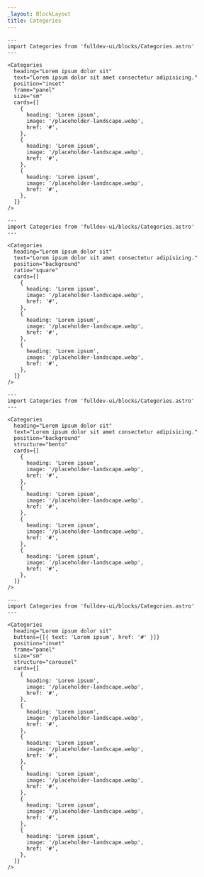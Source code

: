 ```yaml
---
_layout: BlockLayout
title: Categories
---
```


```astro live props={{ title: 'Panels' }}
---
import Categories from 'fulldev-ui/blocks/Categories.astro'
---

<Categories
  heading="Lorem ipsum dolor sit"
  text="Lorem ipsum dolor sit amet consectetur adipisicing."
  position="inset"
  frame="panel"
  size="sm"
  cards={[
    {
      heading: 'Lorem ipsum',
      image: '/placeholder-landscape.webp',
      href: '#',
    },
    {
      heading: 'Lorem ipsum',
      image: '/placeholder-landscape.webp',
      href: '#',
    },
    {
      heading: 'Lorem ipsum',
      image: '/placeholder-landscape.webp',
      href: '#',
    },
  ]}
/>
```

```astro live props={{ title: 'Background' }}
---
import Categories from 'fulldev-ui/blocks/Categories.astro'
---

<Categories
  heading="Lorem ipsum dolor sit"
  text="Lorem ipsum dolor sit amet consectetur adipisicing."
  position="background"
  ratio="square"
  cards={[
    {
      heading: 'Lorem ipsum',
      image: '/placeholder-landscape.webp',
      href: '#',
    },
    {
      heading: 'Lorem ipsum',
      image: '/placeholder-landscape.webp',
      href: '#',
    },
    {
      heading: 'Lorem ipsum',
      image: '/placeholder-landscape.webp',
      href: '#',
    },
  ]}
/>
```

```astro live props={{ title: 'Bento' }}
---
import Categories from 'fulldev-ui/blocks/Categories.astro'
---

<Categories
  heading="Lorem ipsum dolor sit"
  text="Lorem ipsum dolor sit amet consectetur adipisicing."
  position="background"
  structure="bento"
  cards={[
    {
      heading: 'Lorem ipsum',
      image: '/placeholder-landscape.webp',
      href: '#',
    },
    {
      heading: 'Lorem ipsum',
      image: '/placeholder-landscape.webp',
      href: '#',
    },
    {
      heading: 'Lorem ipsum',
      image: '/placeholder-landscape.webp',
      href: '#',
    },
    {
      heading: 'Lorem ipsum',
      image: '/placeholder-landscape.webp',
      href: '#',
    },
  ]}
/>
```

```astro live props={{ title: 'Bento' }}
---
import Categories from 'fulldev-ui/blocks/Categories.astro'
---

<Categories
  heading="Lorem ipsum dolor sit"
  buttons={[{ text: 'Lorem ipsum', href: '#' }]}
  position="inset"
  frame="panel"
  size="sm"
  structure="carousel"
  cards={[
    {
      heading: 'Lorem ipsum',
      image: '/placeholder-landscape.webp',
      href: '#',
    },
    {
      heading: 'Lorem ipsum',
      image: '/placeholder-landscape.webp',
      href: '#',
    },
    {
      heading: 'Lorem ipsum',
      image: '/placeholder-landscape.webp',
      href: '#',
    },
    {
      heading: 'Lorem ipsum',
      image: '/placeholder-landscape.webp',
      href: '#',
    },
    {
      heading: 'Lorem ipsum',
      image: '/placeholder-landscape.webp',
      href: '#',
    },
    {
      heading: 'Lorem ipsum',
      image: '/placeholder-landscape.webp',
      href: '#',
    },
  ]}
/>
```
